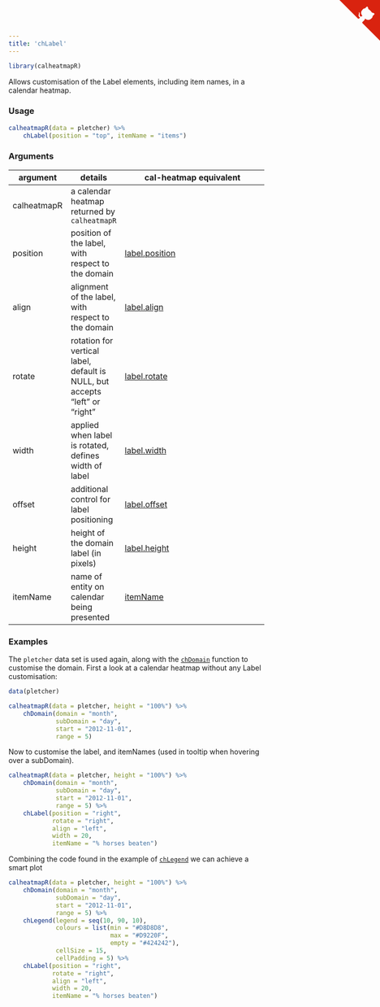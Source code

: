 ```yaml
---
title: 'chLabel'
---
```

```r
library(calheatmapR)
```

Allows customisation of the Label elements, including item names, in a calendar heatmap.

### Usage

```r
calheatmapR(data = pletcher) %>%
    chLabel(position = "top", itemName = "items")
```

### Arguments

argument | details | cal-heatmap equivalent
---------|---------|-----------------------
calheatmapR | a calendar heatmap returned by `calheatmapR` |
position | position of the label, with respect to the domain | [label.position](http://cal-heatmap.com/#label)
align | alignment of the label, with respect to the domain | [label.align](http://cal-heatmap.com/#label)
rotate | rotation for vertical label, default is NULL, but accepts "left" or "right" | [label.rotate](http://cal-heatmap.com/#label)
width | applied when label is rotated, defines width of label | [label.width](http://cal-heatmap.com/#label)
offset | additional control for label positioning | [label.offset](http://cal-heatmap.com/#label)
height | height of the domain label (in pixels) | [label.height](http://cal-heatmap.com/#label)
itemName | name of entity on calendar being presented | [itemName](http://cal-heatmap.com/#itemName)

### Examples

The `pletcher` data set is used again, along with the [`chDomain`](chDomain.html) function to customise the domain.  First a look at a calendar heatmap without any Label customisation:

```r
data(pletcher)

calheatmapR(data = pletcher, height = "100%") %>%
    chDomain(domain = "month",
             subDomain = "day",
             start = "2012-11-01",
             range = 5)
```

Now to customise the label, and itemNames (used in tooltip when hovering over a subDomain).

```r
calheatmapR(data = pletcher, height = "100%") %>%
    chDomain(domain = "month",
             subDomain = "day",
             start = "2012-11-01",
             range = 5) %>%
    chLabel(position = "right",
            rotate = "right",
            align = "left",
            width = 20,
            itemName = "% horses beaten")
```

Combining the code found in the example of [`chLegend`](chLegend.html) we can achieve a smart plot

```r
calheatmapR(data = pletcher, height = "100%") %>%
    chDomain(domain = "month",
             subDomain = "day",
             start = "2012-11-01",
             range = 5) %>%
    chLegend(legend = seq(10, 90, 10),
             colours = list(min = "#D8D8D8",
                            max = "#D9220F",
                            empty = "#424242"),
             cellSize = 15,
             cellPadding = 5) %>%
    chLabel(position = "right",
            rotate = "right",
            align = "left",
            width = 20,
            itemName = "% horses beaten")
```

<a href="https://github.com/durtal/calheatmapR" class="github-corner"><svg width="80" height="80" viewBox="0 0 250 250" style="fill:#d9230f; color:#fcfcfc; position: absolute; top: 0; border: 0; right: 0;"><path d="M0,0 L115,115 L130,115 L142,142 L250,250 L250,0 Z"></path><path d="M128.3,109.0 C113.8,99.7 119.0,89.6 119.0,89.6 C122.0,82.7 120.5,78.6 120.5,78.6 C119.2,72.0 123.4,76.3 123.4,76.3 C127.3,80.9 125.5,87.3 125.5,87.3 C122.9,97.6 130.6,101.9 134.4,103.2" fill="currentColor" style="transform-origin: 130px 106px;" class="octo-arm"></path><path d="M115.0,115.0 C114.9,115.1 118.7,116.5 119.8,115.4 L133.7,101.6 C136.9,99.2 139.9,98.4 142.2,98.6 C133.8,88.0 127.5,74.4 143.8,58.0 C148.5,53.4 154.0,51.2 159.7,51.0 C160.3,49.4 163.2,43.6 171.4,40.1 C171.4,40.1 176.1,42.5 178.8,56.2 C183.1,58.6 187.2,61.8 190.9,65.4 C194.5,69.0 197.7,73.2 200.1,77.6 C213.8,80.2 216.3,84.9 216.3,84.9 C212.7,93.1 206.9,96.0 205.4,96.6 C205.1,102.4 203.0,107.8 198.3,112.5 C181.9,128.9 168.3,122.5 157.7,114.1 C157.9,116.9 156.7,120.9 152.7,124.9 L141.0,136.5 C139.8,137.7 141.6,141.9 141.8,141.8 Z" fill="currentColor" class="octo-body"></path></svg></a><style>.github-corner:hover .octo-arm{animation:octocat-wave 560ms ease-in-out}@keyframes octocat-wave{0%,100%{transform:rotate(0)}20%,60%{transform:rotate(-25deg)}40%,80%{transform:rotate(10deg)}}@media (max-width:500px){.github-corner:hover .octo-arm{animation:none}.github-corner .octo-arm{animation:octocat-wave 560ms ease-in-out}}</style>
